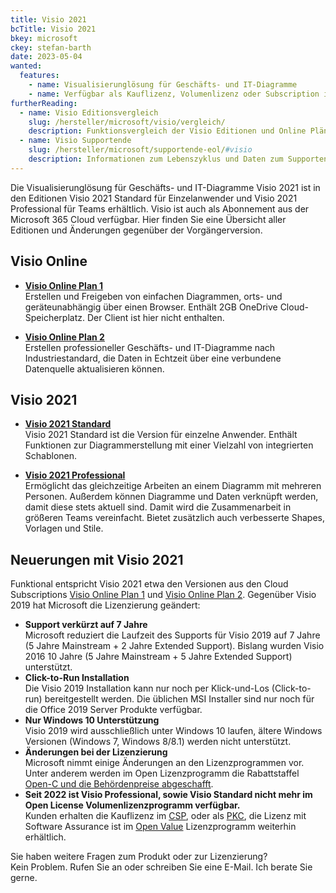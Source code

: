 ```yaml
---
title: Visio 2021
bcTitle: Visio 2021
bkey: microsoft
ckey: stefan-barth
date: 2023-05-04
wanted:
  features:
    - name: Visualisierunglösung für Geschäfts- und IT-Diagramme
    - name: Verfügbar als Kauflizenz, Volumenlizenz oder Subscription im Online Plan
furtherReading:
  - name: Visio Editionsvergleich
    slug: /hersteller/microsoft/visio/vergleich/
    description: Funktionsvergleich der Visio Editionen und Online Pläne.
  - name: Visio Supportende
    slug: /hersteller/microsoft/supportende-eol/#visio
    description: Informationen zum Lebenszyklus und Daten zum Supportende.
---
```




<Intro>

Die Visualisierunglösung für Geschäfts- und IT-Diagramme Visio 2021 ist in den Editionen Visio 2021 Standard für Einzelanwender und Visio 2021 Professional für Teams erhältlich.
Visio ist auch als Abonnement aus der Microsoft 365 Cloud verfügbar. Hier finden Sie eine Übersicht aller Editionen und Änderungen gegenüber der Vorgängerversion.

</Intro>

<TOC />


## Visio Online

<ArrowList>

- **[Visio Online Plan 1](/hersteller/microsoft/visio/online-plan-1/)**<br />
 Erstellen und Freigeben von einfachen Diagrammen, orts- und geräteunabhängig über einen Browser. Enthält 2GB OneDrive Cloud-Speicherplatz. Der Client ist hier nicht enthalten.

- **[Visio Online Plan 2](/hersteller/microsoft/visio/online-plan-2/)**<br />
 Erstellen professioneller Geschäfts- und IT-Diagramme nach Industriestandard, die Daten in Echtzeit über eine verbundene Datenquelle aktualisieren können.

</ArrowList>

## Visio 2021

<ArrowList>

- **[Visio 2021 Standard](/hersteller/microsoft/visio/standard-2021/)**<br />
 Visio 2021 Standard ist die Version für einzelne Anwender. Enthält Funktionen zur Diagrammerstellung mit einer Vielzahl von integrierten Schablonen.

- **[Visio 2021 Professional](/hersteller/microsoft/visio/professional-2021/)**<br />
  Ermöglicht das gleichzeitige Arbeiten an einem Diagramm mit mehreren Personen. Außerdem können Diagramme und Daten verknüpft werden, damit diese stets aktuell sind. Damit wird die Zusammenarbeit in größeren Teams vereinfacht. Bietet zusätzlich auch verbesserte Shapes, Vorlagen und Stile.

</ArrowList>


## Neuerungen mit Visio 2021

Funktional entspricht Visio 2021 etwa den Versionen aus den Cloud Subscriptions [Visio Online Plan 1](/hersteller/microsoft/visio/online-plan-1/) und [Visio Online Plan 2](/hersteller/microsoft/visio/online-plan-2/).
Gegenüber Visio 2019 hat Microsoft die Lizenzierung geändert:

<ArrowList>

 - **Support verkürzt auf 7 Jahre**<br />
    Microsoft reduziert die Laufzeit des Supports für Visio 2019 auf 7 Jahre (5 Jahre Mainstream + 2 Jahre Extended Support). Bislang wurden Visio 2016 10 Jahre (5 Jahre Mainstream + 5 Jahre Extended Support) unterstützt.
 - **Click-to-Run Installation**<br />
    Die Visio 2019 Installation kann nur noch per Klick-und-Los (Click-to-run) bereitgestellt werden. Die üblichen MSI Installer sind nur noch für die Office 2019 Server Produkte verfügbar.
 - **Nur Windows 10 Unterstützung**<br />
    Visio 2019 wird ausschließlich unter Windows 10 laufen, ältere Windows Versionen (Windows 7, Windows 8/8.1) werden nicht unterstützt.
 - **Änderungen bei der Lizenzierung**<br />
    Microsoft nimmt einige Änderungen an den Lizenzprogrammen vor. Unter anderem werden im Open Lizenzprogramm die Rabattstaffel [Open-C und die Behördenpreise abgeschafft](/blog/non-profit-lizenzprogramm-open-charity-jetzt-auch-in-europa-verfuegbar/).
 - **Seit 2022 ist Visio Professional, sowie Visio Standard nicht mehr im Open License Volumenlizenzprogramm verfügbar.**<br />
    Kunden erhalten die Kauflizenz im [CSP](/hersteller/microsoft/csp/), oder als [PKC](/hersteller/microsoft/pkc/), die Lizenz mit Software Assurance ist im [Open Value](/hersteller/microsoft/open-value/) Lizenzprogramm weiterhin erhältlich.

</ArrowList>


<GetInTouch theme="light">

Sie haben weitere Fragen zum Produkt oder zur Lizenzierung?<br />
Kein Problem. Rufen Sie an oder schreiben Sie eine E-Mail. Ich berate Sie gerne.

</GetInTouch>
